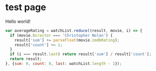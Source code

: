 
<Head>
  <link rel="stylesheet" type="text/css" href="/static/prism.css" />
</Head>

# test page

Hello world!

```js
var averageRating = watchList.reduce((result, movie, i) => {
  if (movie.Director === 'Christopher Nolan') {
    result['sum'] += parseFloat(movie.imdbRating);
    result['count'] += 1;
  }
  if (i === result.last) return result['sum'] / result['count'];
  return result;
}, {sum: 0, count: 0, last: watchList.length - 1});
```